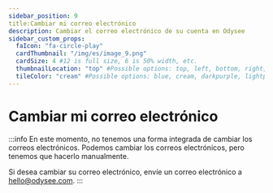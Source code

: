 ---
sidebar_position: 9
title:Cambiar mi correo electrónico
description: Cambiar el correo electrónico de su cuenta en Odysee
sidebar_custom_props:
  faIcon: "fa-circle-play"
  cardThumbnail: "/img/es/image_9.png"
  cardSize: 4 #12 is full size, 6 is 50% width, etc.
  thumbnailLocation: "top" #Possible options: top, left, bottom, right, none
  tileColor: "cream" #Possible options: blue, cream, darkpurple, lightpurple, mauve, orange, pink, none
---

# Cambiar mi correo electrónico

:::info
En este momento, no tenemos una forma integrada de cambiar los correos electrónicos. Podemos cambiar los correos electrónicos, pero tenemos que hacerlo manualmente.

Si desea cambiar su correo electrónico, envíe un correo electrónico a hello@odysee.com.
:::